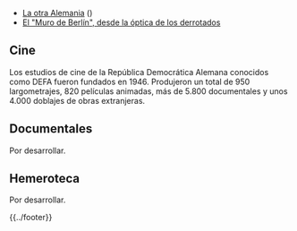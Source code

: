 <noinclude>{{header|1=República Democrática Alemana}}</noinclude>

* [https://laotraalemania.wordpress.com La otra Alemania] ({{t|1=laotraalemania}})
* [https://lugrogeopolitica.blogspot.com.es/2014/11/el-muro-de-berlin-desde-la-optica-de.html El "Muro de Berlín", desde la óptica de los derrotados]

== Cine ==

Los estudios de cine de la República Democrática Alemana conocidos como DEFA fueron fundados en 1946. Produjeron un total de 950 largometrajes, 820 películas animadas, más de 5.800 documentales y unos 4.000 doblajes de obras extranjeras.

== Documentales ==

Por desarrollar.

== Hemeroteca ==

Por desarrollar.


<!--

* Der Schwarze Kanal http://sk.dra.de/grape/start.htm

-->

<noinclude>{{../footer}}</noinclude>
